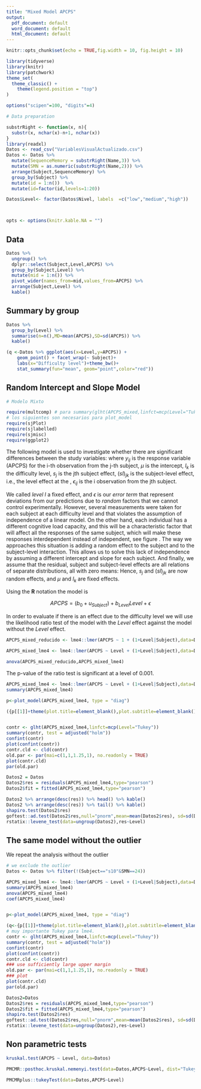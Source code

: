 ```yaml
---
title: "Mixed Model APCPS"
output:
  pdf_document: default
  word_document: default
  html_document: default
---
```


```r
knitr::opts_chunk$set(echo = TRUE,fig.width = 10, fig.height = 10)
```


```r
library(tidyverse)
library(knitr)
library(patchwork)
theme_set(
  theme_classic() +
    theme(legend.position = "top")
)

options("scipen"=100, "digits"=4)

# Data preparation

substrRight <- function(x, n){
  substr(x, nchar(x)-n+1, nchar(x))
}
library(readxl)
Datos <- read_csv("VariablesVisualActualizado.csv")
Datos <- Datos %>% 
  mutate(SequenceMemory = substrRight(Name,3)) %>%
  mutate(SMN = as.numeric(substrRight(Name,2))) %>%
  arrange(Subject,SequenceMemory) %>%
  group_by(Subject) %>%
  mutate(id = 1:n())  %>%
  mutate(id=factor(id,levels=1:20))

Datos$Level<- factor(Datos$Nivel, labels  =c("low","medium","high"))



opts <- options(knitr.kable.NA = "")
```

## Data

```r
Datos %>% 
  ungroup() %>% 
  dplyr::select(Subject,Level,APCPS) %>% 
  group_by(Subject,Level) %>%
  mutate(mid = 1:n()) %>%
  pivot_wider(names_from=mid,values_from=APCPS) %>% 
  arrange(Subject,Level) %>%
  kable()
```


## Summary by group

```r
Datos %>%
  group_by(Level) %>% 
  summarise(n=n(),MD=mean(APCPS),SD=sd(APCPS)) %>%
  kable()

(q <-Datos %>% ggplot(aes(x=Level,y=APCPS)) + 
    geom_point() + facet_wrap(~ Subject)+
    labs(x="Difficulty level")+theme_bw()+
    stat_summary(fun="mean", geom="point",color="red"))

```



## Random Intercept and Slope Model

```r
# Modelo Mixto

require(multcomp) # para summary(glht(APCPS_mixed,linfct=mcp(Level="Tukey")))
# los siguientes son necesarios para plot_model
require(sjPlot)
require(sjlabelled)
require(sjmisc)
require(ggplot2)
```

The following model is used to investigate whether there are significant differences between the study variables:
\begin{equation}
y_{ij} = \mu +  l_k + s_j +(sl)_{jk}+\epsilon_{ij} ,
\end{equation}
where $y_{ij}$ is the response variable (APCPS) for the i-th observation  from the j-th subject, $\mu$ is  the intercept, $l_k$ is the \mbox{$k$-th} difficulty  level, $s_j$ is the  jth subject effect, $(sl)_{jk}$ is the subject-level effect, i.e., the \mbox{$k$-th} level effect at the \mbox{j-th subject}, $\epsilon_{ij}$  is the \mbox{error term (residual) for the }i\mbox{th} observation from the jth subject.


We called *level* $l$ a fixed effect, and $\epsilon$ is our *error term* that represent deviations from our predictions due to *random* factors that we cannot control experimentally. However, several measurements were taken for each subject at each difficulty level and that violates the assumption of independence of a linear model. On the other hand, each individual has a different cognitive load capacity, and this will be a characteristic factor that will affect all the responses of the same subject, which will make these responses interdependent instead of independent, see figure \ref{fig:APCPS}. The way we approaches this situation is adding a random effect to the subject and to the subject-level  interaction. This allows us to solve this lack of independence by assuming a different  intercept and slope for each subject. And finally,  we assume that the residual, subject and subject-level effects are all relations of separate distributions, all with zero means: 
\begin{align*}
\epsilon_{ij}&\sim N(0,\sigma^2), \\
s_j&\sim N(0,\sigma_s^2), \\
(sl)_{jk}&\sim N(0,\sigma_{sl}^2). 
\end{align*}
Hence, $s_j$  and $(sl)_{jk}$  are now random effects, and  $\mu$ and $l_k$ are fixed effects.


Using the **R** notation the model is 


$$APCPS = (b_0+u_{Subject}) + b_{Level} Level+\epsilon$$

In order to evaluate if there is an effect due to the difficulty level we will use the likelihood ratio test of the model with the  *Level* effect against the model without the *Level* effect.
```r
APCPS_mixed_reducido <- lme4::lmer(APCPS ~ 1 + (1+Level|Subject),data=Datos,REML=F)

APCPS_mixed_lme4 <- lme4::lmer(APCPS ~ Level + (1+Level|Subject),data=Datos,REML=F)

anova(APCPS_mixed_reducido,APCPS_mixed_lme4)
```

The p-value  of the ratio test is significant at a level of 0.001.

```r

APCPS_mixed_lme4 <- lme4::lmer(APCPS ~ Level + (1+Level|Subject),data=Datos)
summary(APCPS_mixed_lme4)

p<-plot_model(APCPS_mixed_lme4, type = "diag")

({p[[1]]+theme(plot.title=element_blank(),plot.subtitle=element_blank())+scale_x_continuous(name="Theoretical quantiles") +  p[[2]] + plot_layout(ncol=2,widths=c(1,2))} / {p[[3]]+theme(plot.title=element_blank(),plot.subtitle=element_blank()) +  p[[4]]+theme(plot.title=element_blank(),plot.subtitle=element_blank())})


contr <- glht(APCPS_mixed_lme4,linfct=mcp(Level="Tukey"))
summary(contr, test = adjusted("holm"))
confint(contr)
plot(confint(contr))
contr.cld <- cld(contr)
old.par <- par(mai=c(1,1,1.25,1), no.readonly = TRUE)
plot(contr.cld)
par(old.par)
```


```r
Datos2 = Datos 
Datos2$res = residuals(APCPS_mixed_lme4,type="pearson")
Datos2$fit = fitted(APCPS_mixed_lme4,type="pearson")

Datos2 %>% arrange(desc(res)) %>% head() %>% kable()
Datos2 %>% arrange(desc(res)) %>% tail() %>% kable()
shapiro.test(Datos2$res)
goftest::ad.test(Datos2$res,null="pnorm",mean=mean(Datos2$res), sd=sd(Datos2$res), estimated=TRUE)
rstatix::levene_test(data=ungroup(Datos2),res~Level)
```


## The same model without the outlier

We repeat the analysis without the outlier

```r


# we exclude the outlier
Datos <- Datos %>% filter(!(Subject=="s10"&SMN==24))

```


```r


APCPS_mixed_lme4 <- lme4::lmer(APCPS ~ Level + (1+Level|Subject),data=Datos)
summary(APCPS_mixed_lme4)
anova(APCPS_mixed_lme4)
coef(APCPS_mixed_lme4)


p<-plot_model(APCPS_mixed_lme4, type = "diag")

(q<-{p[[1]]+theme(plot.title=element_blank(),plot.subtitle=element_blank())+scale_x_continuous(name="Theoretical quantiles") +  p[[2]] + plot_layout(ncol=2,widths=c(1,2))} / {p[[3]]+theme(plot.title=element_blank(),plot.subtitle=element_blank()) +  p[[4]]+theme(plot.title=element_blank(),plot.subtitle=element_blank())})
# muy importante Tukey para lme4.
contr <- glht(APCPS_mixed_lme4,linfct=mcp(Level="Tukey"))
summary(contr, test = adjusted("holm"))
confint(contr)
plot(confint(contr))
contr.cld <- cld(contr)
### use sufficiently large upper margin
old.par <- par(mai=c(1,1,1.25,1), no.readonly = TRUE)
### plot
plot(contr.cld)
par(old.par)
```




```r
Datos2=Datos
Datos2$res = residuals(APCPS_mixed_lme4,type="pearson")
Datos2$fit = fitted(APCPS_mixed_lme4,type="pearson")
shapiro.test(Datos2$res)
goftest::ad.test(Datos2$res,null="pnorm",mean=mean(Datos2$res), sd=sd(Datos2$res), estimated=TRUE)
rstatix::levene_test(data=ungroup(Datos2),res~Level)
```



## Non parametric tests
 
```r
kruskal.test(APCPS ~ Level, data=Datos)

PMCMR::posthoc.kruskal.nemenyi.test(data=Datos,APCPS~Level, dist="Tukey")

PMCMRplus::tukeyTest(data=Datos,APCPS~Level)
```

